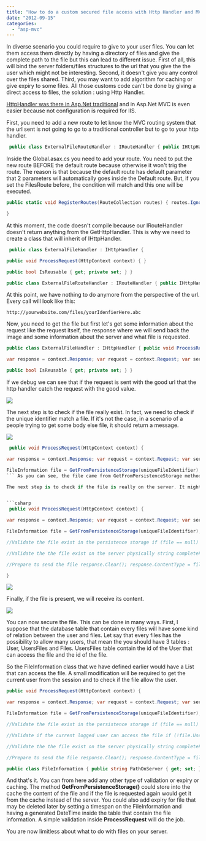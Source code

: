 ```yaml
---
title: "How to do a custom secured file access with Http Handler and MVC framework"
date: "2012-09-15"
categories: 
  - "asp-mvc"
---
```


In diverse scenario you could require to give to your user files. You can let them access them directly by having a directory of files and give the complete path to the file but this can lead to different issue. First of all, this will bind the server folders/files structures to the url that you give the the user which might not be interesting. Second, it doesn't give you any control over the files shared. Third, you may want to add algorithm for caching or give expiry to some files. All those customs code can't be done by giving a direct access to files, the solution : using Http Handler.

[HttpHandler was there in Asp.Net traditional](http://patrickdesjardins.com/blog/how-to-access-session-information-from-httphandler-ashx-file "How to access Session information from HttpHandler (Ashx file)") and in Asp.Net MVC is even easier because not configuration is required for IIS.

First, you need to add a new route to let know the MVC routing system that the url sent is not going to go to a traditional controller but to go to your http handler.


```csharp
 public class ExternalFileRouteHandler : IRouteHandler { public IHttpHandler GetHttpHandler(RequestContext requestContext) { } } 
``` 
Inside the Global.asax.cs you need to add your route. You need to put the new route BEFORE the default route because otherwise it won't trig the route. The reason is that because the default route has default parameter that 2 parameters will automatically goes inside the Default route. But, if you set the FilesRoute before, the condition will match and this one will be executed.

```csharp
public static void RegisterRoutes(RouteCollection routes) { routes.IgnoreRoute("{resource}.axd/{\*pathInfo}"); routes.Add("FilesRoute", new Route("files/{uniqueidentifier}", new ExternalFileRouteHandler())); routes.MapRoute( "Default", // Route name "{controller}/{action}/{id}", // URL with parameters new { controller = "Home", action = "Index", id = UrlParameter.Optional } // Parameter defaults );

} 
```

At this moment, the code doesn't compile because our IRouteHandler doesn't return anything from the GetHttpHandler. This is why we need to create a class that will inherit of IHttpHandler.


```csharp
 public class ExternalFileHandler : IHttpHandler {

public void ProcessRequest(HttpContext context) { }

public bool IsReusable { get; private set; } }

public class ExternalFileRouteHandler : IRouteHandler { public IHttpHandler GetHttpHandler(RequestContext requestContext) { return new ExternalFileHandler(); } } 
``` 
At this point, we have nothing to do anymore from the perspective of the url. Every call will look like this:

`http://yourwebsite.com/files/yourIdenfierHere.abc`

Now, you need to get the file but first let's get some information about the request like the request itself, the response where we will send back the image and some information about the server and what file is requested.


```csharp
public class ExternalFileHandler : IHttpHandler { public void ProcessRequest(HttpContext context) {

var response = context.Response; var request = context.Request; var server = context.Server; var uniqueFileIdentifier = RequestContext.RouteData.Values["uniqueidentifier"].ToString(); }

public bool IsReusable { get; private set; } } 
```

If we debug we can see that if the request is sent with the good url that the http handler catch the request with the good value.

![](images/ExternalFileHandlerSimple-400x123.png)

The next step is to check if the file really exist. In fact, we need to check if the unique identifier match a file. If it's not the case, in a scenario of a people trying to get some body else file, it should return a message.

![](images/filenotfound.png)


```csharp
 public void ProcessRequest(HttpContext context) {

var response = context.Response; var request = context.Request; var server = context.Server; var uniqueFileIdentifier = request.RequestContext.RouteData.Values["uniqueidentifier"].ToString();

FileInformation file = GetFromPersistenceStorage(uniqueFileIdentifier); if (file == null) { response.Write("File not found"); } } 
``` As you can see, the file came from GetFromPersistenceStorage method. This method in reality would go into the database and search the file from the unique file identifier. This field in the database should be indexed and unique.

The next step is to check if the file is really on the server. It might be stored correctly into the database but not available on the server.


```csharp
 public void ProcessRequest(HttpContext context) {

var response = context.Response; var request = context.Request; var server = context.Server; var uniqueFileIdentifier = request.RequestContext.RouteData.Values["uniqueidentifier"].ToString();

FileInformation file = GetFromPersistenceStorage(uniqueFileIdentifier);

//Validate the file exist in the persistence storage if (file == null) { response.Write("File not found"); return; }

//Validate the the file exist on the server physically string completeFilePath = Path.Combine(file.PathOnServer, file.FileName); if(!File.Exists(completeFilePath)) { response.Write("File not on the server"); return; }

//Prepare to send the file response.Clear(); response.ContentType = file.FileType; response.TransmitFile(completeFilePath); response.End();

} 
```

![](images/filenotfoundserver.png)

Finally, if the file is present, we will receive its content.

![](images/messagefromfile.png)

You can now secure the file. This can be done in many ways. First, I suppose that the database table that contain every files will have some kind of relation between the user and files. Let say that every files has the possibility to allow many users, that mean the you should have 3 tables : User, UsersFiles and Files. UsersFiles table contain the id of the User that can access the file and the id of the file.

So the FileInformation class that we have defined earlier would have a List that can access the file. A small modification will be required to get the current user from the session and to check if the file allow the user. 

```csharp
public void ProcessRequest(HttpContext context) {

var response = context.Response; var request = context.Request; var server = context.Server; var uniqueFileIdentifier = request.RequestContext.RouteData.Values["uniqueidentifier"].ToString();

FileInformation file = GetFromPersistenceStorage(uniqueFileIdentifier);

//Validate the file exist in the persistence storage if (file == null) { response.Write("File not found"); return; }

//Validate if the current logged user can access the file if (!file.UserIdAuthorized.Contains(SessionUserId)) { response.Write("You are not authorized to see this file."); return; }

//Validate the the file exist on the server physically string completeFilePath = Path.Combine(file.PathOnServer, file.FileName); if(!File.Exists(completeFilePath)) { response.Write("File not on the server"); return; }

//Prepare to send the file response.Clear(); response.ContentType = file.FileType; response.TransmitFile(completeFilePath); response.End(); }

public class FileInformation { public string PathOnServer { get; set; } public string FileName { get; set; } public string FileType { get; set; } public List<int> UserIdAuthorized { get; set; } } 
```

And that's it. You can from here add any other type of validation or expiry or caching. The method **GetFromPersistenceStorage()** could store into the cache the content of the file and if the file is requested again would get it from the cache instead of the server. You could also add expiry for file that may be deleted later by setting a timespan on the FileInformation and having a generated DateTime inside the table that contain the file information. A simple validation inside **ProcessRequest** will do the job.

You are now limitless about what to do with files on your server.
